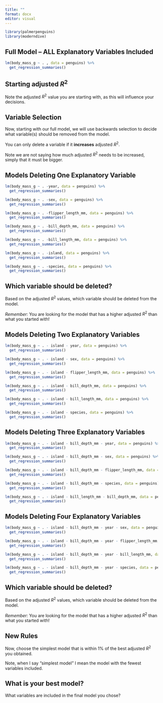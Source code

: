 ```yaml
---
title: ""
format: docx
editor: visual
---
```


```r
library(palmerpenguins)
library(moderndive)
```

## Full Model -- ALL Explanatory Variables Included

```r
lm(body_mass_g ~ . , data = penguins) %>% 
  get_regression_summaries()
```

::: {.callout-note}
# Starting adjusted $R^2$

Note the adjusted $R^2$ value you are starting with, as this will influence your decisions.
:::

## Variable Selection

Now, starting with our full model, we will use backwards selection to decide what variable(s) should be removed from the model. 

You can only delete a variable if it **increases** adjusted $R^2$. 

::: {.callout-note}
Note we are not saying how much adjusted $R^2$ needs to be increased, simply that it must be bigger. 
:::

## Models Deleting One Explanatory Variable

```r
lm(body_mass_g ~ . -year, data = penguins) %>% 
  get_regression_summaries()
```

<!-- 0.872 -->

```r
lm(body_mass_g ~ . -sex, data = penguins) %>% 
  get_regression_summaries()
```

<!-- 0.849 -->

```r
lm(body_mass_g ~ . -flipper_length_mm, data = penguins) %>% 
  get_regression_summaries()
```

<!-- 0.86 -->

```r
lm(body_mass_g ~ . -bill_depth_mm, data = penguins) %>% 
  get_regression_summaries()
```

<!-- 0.87 -->

```r
lm(body_mass_g ~ . -bill_length_mm, data = penguins) %>% 
  get_regression_summaries()
```

<!-- 0.871 -->

```r
lm(body_mass_g ~ . -island, data = penguins) %>% 
  get_regression_summaries()
```

<!-- 0.874 -->

```r
lm(body_mass_g ~ . -species, data = penguins) %>% 
  get_regression_summaries()
```

<!-- 0.843 -->

::: {.callout-caution}
# Which variable should be deleted?

Based on the adjusted $R^2$ values, which variable should be deleted from the model. 

*Remember:* You are looking for the model that has a higher adjusted $R^2$ than what you started with!
:::

<!-- delete island -->

<!-- baseline = 0.874 -->

## Models Deleting Two Explanatory Variables

```r
lm(body_mass_g ~ . - island - year, data = penguins) %>% 
  get_regression_summaries()
```

<!-- 0.873 -->

```r
lm(body_mass_g ~ . - island - sex, data = penguins) %>% 
  get_regression_summaries()
```

<!-- 0.849 -->

```r
lm(body_mass_g ~ . - island - flipper_length_mm, data = penguins) %>% 
  get_regression_summaries()
```

<!-- 0.861 -->

```r
lm(body_mass_g ~ . - island - bill_depth_mm, data = penguins) %>% 
  get_regression_summaries()
```

<!-- 0.871 -->

```r
lm(body_mass_g ~ . - island - bill_length_mm, data = penguins) %>% 
  get_regression_summaries()
```

<!-- 0.871 -->

```r
lm(body_mass_g ~ . - island - species, data = penguins) %>% 
  get_regression_summaries()
```

<!-- 0.829 -->

<!-- model missing island is best = 0.871  -->

## Models Deleting Three Explanatory Variables

```r
lm(body_mass_g ~ . - island - bill_depth_mm - year, data = penguins) %>% 
  get_regression_summaries()
```

<!-- 0.873 -->

```r
lm(body_mass_g ~ . - island - bill_depth_mm - sex, data = penguins) %>% 
  get_regression_summaries()
```

<!-- 0.849 -->

```r
lm(body_mass_g ~ . - island - bill_depth_mm - flipper_length_mm, data = penguins) %>% 
  get_regression_summaries()
```

<!-- 0.861 -->

```r
lm(body_mass_g ~ . - island - bill_depth_mm - species, data = penguins) %>% 
  get_regression_summaries()
```

<!-- 0.871 -->

```r
lm(body_mass_g ~ . - island - bill_length_mm - bill_depth_mm, data = penguins) %>% 
  get_regression_summaries()
```

## Models Deleting Four Explanatory Variables

```r
lm(body_mass_g ~ . - island - bill_depth_mm - year - sex, data = penguins) %>% 
  get_regression_summaries()
```

```r
lm(body_mass_g ~ . - island - bill_depth_mm - year - flipper_length_mm, data = penguins) %>% 
  get_regression_summaries()
```

```r
lm(body_mass_g ~ . - island - bill_depth_mm - year - bill_length_mm, data = penguins) %>% 
  get_regression_summaries()
```

```r
lm(body_mass_g ~ . - island - bill_depth_mm - year - species, data = penguins) %>% 
  get_regression_summaries()
```

::: {.callout-caution}
# Which variable should be deleted?

Based on the adjusted $R^2$ values, which variable should be deleted from the model. 

*Remember:* You are looking for the model that has a higher adjusted $R^2$ than what you started with!
:::


## New Rules

Now, choose the simplest model that is within 1% of the best adjusted $R^2$ you obtained. 

::: {.callout-note}
Note, when I say "simplest model" I mean the model with the fewest variables included. 
:::

::: {.callout-caution}
# What is your best model?

What variables are included in the final model you chose?
:::

